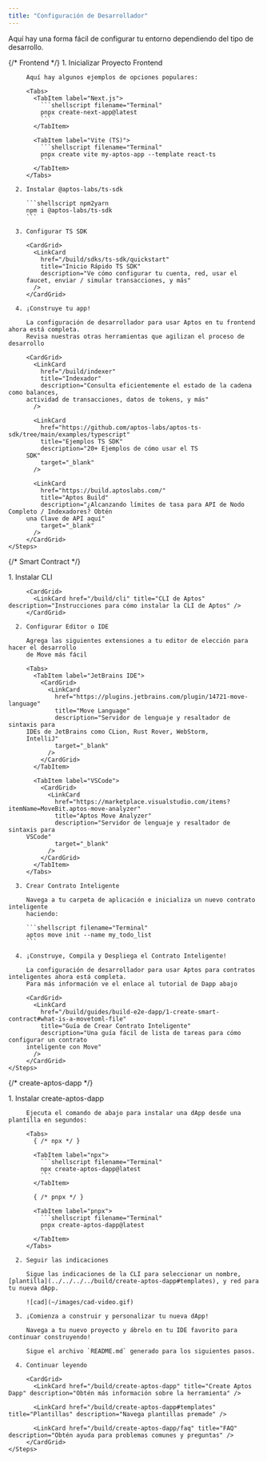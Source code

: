 ```yaml
---
title: "Configuración de Desarrollador"
---
```



Aquí hay una forma fácil de configurar tu entorno dependiendo del tipo de desarrollo.

<Tabs>
  {/* Frontend */}

  <TabItem label="Frontend">
    <Steps>
      1. Inicializar Proyecto Frontend

         Aquí hay algunos ejemplos de opciones populares:

         <Tabs>
           <TabItem label="Next.js">
             ```shellscript filename="Terminal"
             pnpx create-next-app@latest
             ```
           </TabItem>

           <TabItem label="Vite (TS)">
             ```shellscript filename="Terminal"
             pnpx create vite my-aptos-app --template react-ts
             ```
           </TabItem>
         </Tabs>

      2. Instalar @aptos-labs/ts-sdk

         ```shellscript npm2yarn
         npm i @aptos-labs/ts-sdk
         ```

      3. Configurar TS SDK

         <CardGrid>
           <LinkCard
             href="/build/sdks/ts-sdk/quickstart"
             title="Inicio Rápido TS SDK"
             description="Ve cómo configurar tu cuenta, red, usar el
         faucet, enviar / simular transacciones, y más"
           />
         </CardGrid>

      4. ¡Construye tu app!

         La configuración de desarrollador para usar Aptos en tu frontend ahora está completa.
         Revisa nuestras otras herramientas que agilizan el proceso de desarrollo

         <CardGrid>
           <LinkCard
             href="/build/indexer"
             title="Indexador"
             description="Consulta eficientemente el estado de la cadena como balances,
         actividad de transacciones, datos de tokens, y más"
           />

           <LinkCard
             href="https://github.com/aptos-labs/aptos-ts-sdk/tree/main/examples/typescript"
             title="Ejemplos TS SDK"
             description="20+ Ejemplos de cómo usar el TS
         SDK"
             target="_blank"
           />

           <LinkCard
             href="https://build.aptoslabs.com/"
             title="Aptos Build"
             description="¿Alcanzando límites de tasa para API de Nodo Completo / Indexadores? Obtén
         una Clave de API aquí"
             target="_blank"
           />
         </CardGrid>
    </Steps>
  </TabItem>

  {/* Smart Contract */}

  <TabItem label="Contrato Inteligente">
    <Steps>
      1. Instalar CLI

         <CardGrid>
           <LinkCard href="/build/cli" title="CLI de Aptos" description="Instrucciones para cómo instalar la CLI de Aptos" />
         </CardGrid>

      2. Configurar Editor o IDE

         Agrega las siguientes extensiones a tu editor de elección para hacer el desarrollo
         de Move más fácil

         <Tabs>
           <TabItem label="JetBrains IDE">
             <CardGrid>
               <LinkCard
                 href="https://plugins.jetbrains.com/plugin/14721-move-language"
                 title="Move Language"
                 description="Servidor de lenguaje y resaltador de sintaxis para
         IDEs de JetBrains como CLion, Rust Rover, WebStorm,
         IntelliJ"
                 target="_blank"
               />
             </CardGrid>
           </TabItem>

           <TabItem label="VSCode">
             <CardGrid>
               <LinkCard
                 href="https://marketplace.visualstudio.com/items?itemName=MoveBit.aptos-move-analyzer"
                 title="Aptos Move Analyzer"
                 description="Servidor de lenguaje y resaltador de sintaxis para
         VSCode"
                 target="_blank"
               />
             </CardGrid>
           </TabItem>
         </Tabs>

      3. Crear Contrato Inteligente

         Navega a tu carpeta de aplicación e inicializa un nuevo contrato inteligente
         haciendo:

         ```shellscript filename="Terminal"
         aptos move init --name my_todo_list
         ```

      4. ¡Construye, Compila y Despliega el Contrato Inteligente!

         La configuración de desarrollador para usar Aptos para contratos inteligentes ahora está completa.
         Para más información ve el enlace al tutorial de Dapp abajo

         <CardGrid>
           <LinkCard
             href="/build/guides/build-e2e-dapp/1-create-smart-contract#what-is-a-movetoml-file"
             title="Guía de Crear Contrato Inteligente"
             description="Una guía fácil de lista de tareas para cómo configurar un contrato
         inteligente con Move"
           />
         </CardGrid>
    </Steps>
  </TabItem>

  {/* create-aptos-dapp */}

  <TabItem label="Create Aptos Dapp">
    <Steps>
      1. Instalar create-aptos-dapp

         Ejecuta el comando de abajo para instalar una dApp desde una plantilla en segundos:

         <Tabs>
           { /* npx */ }

           <TabItem label="npx">
             ```shellscript filename="Terminal"
             npx create-aptos-dapp@latest
             ```
           </TabItem>

           { /* pnpx */ }

           <TabItem label="pnpx">
             ```shellscript filename="Terminal"
             pnpx create-aptos-dapp@latest
             ```
           </TabItem>
         </Tabs>

      2. Seguir las indicaciones

         Sigue las indicaciones de la CLI para seleccionar un nombre, [plantilla](../../../../build/create-aptos-dapp#templates), y red para tu nueva dApp.

         ![cad](~/images/cad-video.gif)

      3. ¡Comienza a construir y personalizar tu nueva dApp!

         Navega a tu nuevo proyecto y ábrelo en tu IDE favorito para continuar construyendo!

         Sigue el archivo `README.md` generado para los siguientes pasos.

      4. Continuar leyendo

         <CardGrid>
           <LinkCard href="/build/create-aptos-dapp" title="Create Aptos Dapp" description="Obtén más información sobre la herramienta" />

           <LinkCard href="/build/create-aptos-dapp#templates" title="Plantillas" description="Navega plantillas premade" />

           <LinkCard href="/build/create-aptos-dapp/faq" title="FAQ" description="Obtén ayuda para problemas comunes y preguntas" />
         </CardGrid>
    </Steps>
  </TabItem>
</Tabs>
